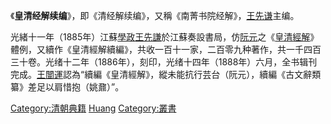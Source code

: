 《'''皇清经解续编'''》，即《清经解续编》，又稱《南菁书院经解》，[[王先谦|王先谦]]主编。

光緒十一年（1885年）江蘇[[學政|學政]][[王先謙|王先謙]]於江蘇奏設書局，仿[[阮元|阮元]]之《[[皇清經解|皇清經解]]》體例，又續作《皇清經解續編》，共收一百十一家，二百零九种著作，共一千四百三十卷。光绪十二年（1886年），刻印，光绪十四年（1888年）六月，全书辑刊完成。[[王闓運|王闓運]]認為“續編《皇清經解》，縱未能抗行芸台（阮元），續編《古文辭類纂》差足以肩惜抱（姚鼐）”。

[[Category:清朝典籍|Category:清朝典籍]]
[[Category:儒学著作|Huang]]
[[Category:叢書|Category:叢書]]